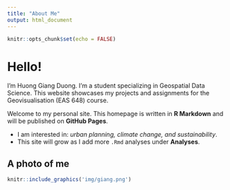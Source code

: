 ```yaml
---
title: "About Me"
output: html_document
---
```


```r
knitr::opts_chunk$set(echo = FALSE)
```

# Hello! 
I'm Huong Giang Duong. I’m a student specializing in Geospatial Data Science. This website showcases my projects and assignments for the Geovisualisation (EAS 648) course.

Welcome to my personal site. This homepage is written in **R Markdown** and will be published on **GitHub Pages**.

- I am interested in: _urban planning, climate change, and sustainability_.
- This site will grow as I add more `.Rmd` analyses under **Analyses**.

## A photo of me 



```r
knitr::include_graphics('img/giang.png')
```

